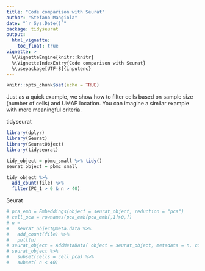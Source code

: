 ```yaml
---
title: "Code comparison with Seurat"
author: "Stefano Mangiola"
date: "`r Sys.Date()`"
package: tidyseurat
output:
  html_vignette:
    toc_float: true
vignette: >
  %\VignetteEngine{knitr::knitr}
  %\VignetteIndexEntry{Code comparison with Seurat}
  %\usepackage[UTF-8]{inputenc}
---
```


```r
knitr::opts_chunk$set(echo = TRUE)
```

Just as a quick example, we show how to filter cells based on sample size (number of cells) and UMAP location. You can imagine a similar example with more meaningful criteria.

tidyseurat

```r
library(dplyr)
library(Seurat)
library(SeuratObject)
library(tidyseurat)

tidy_object = pbmc_small %>% tidy()
seurat_object = pbmc_small

```


```r
tidy_object %>%
  add_count(file) %>%
  filter(PC_1 > 0 & n > 40)
```

Seurat

```r
# pca_emb = Embeddings(object = seurat_object, reduction = "pca")
# cell_pca = rownames(pca_emb[pca_emb[,1]>0,])
# n = 
#   seurat_object@meta.data %>%
#   add_count(file) %>%
#   pull(n)
# seurat_object = AddMetaData( object = seurat_object, metadata = n, col.name = 'n')
# seurat_object %>%
#   subset(cells = cell_pca) %>%
#   subset( n < 40)

```